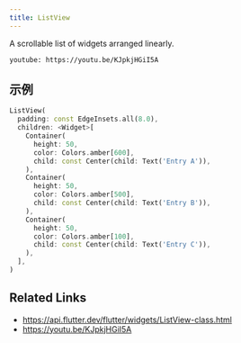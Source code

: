 ```yaml
---
title: ListView
---
```


A scrollable list of widgets arranged linearly.

`youtube: https://youtu.be/KJpkjHGiI5A`

## 示例

```dart liveslice=ListView
ListView(
  padding: const EdgeInsets.all(8.0),
  children: <Widget>[
    Container(
      height: 50,
      color: Colors.amber[600],
      child: const Center(child: Text('Entry A')),
    ),
    Container(
      height: 50,
      color: Colors.amber[500],
      child: const Center(child: Text('Entry B')),
    ),
    Container(
      height: 50,
      color: Colors.amber[100],
      child: const Center(child: Text('Entry C')),
    ),
  ],
)
```

## Related Links

- https://api.flutter.dev/flutter/widgets/ListView-class.html
- https://youtu.be/KJpkjHGiI5A

